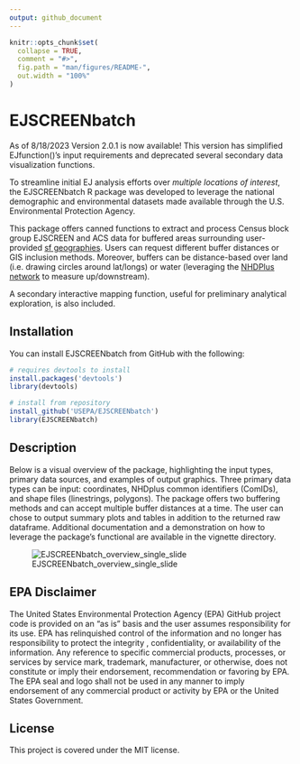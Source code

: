 ```yaml
---
output: github_document
---
```


<!-- README.md is generated from README.Rmd. Please edit that file -->

```r
knitr::opts_chunk$set(
  collapse = TRUE,
  comment = "#>",
  fig.path = "man/figures/README-",
  out.width = "100%"
)
```

# EJSCREENbatch

<!-- badges: start -->
<!-- badges: end -->

As of 8/18/2023 Version 2.0.1 is now available! This version has simplified EJfunction()'s input requirements and deprecated several secondary data visualization functions.

To streamline initial EJ analysis efforts over *multiple locations of interest*, the EJSCREENbatch R package was developed to leverage the national demographic and environmental datasets made available through the U.S. Environmental Protection Agency. 

This package offers canned functions to extract and process Census block group EJSCREEN and ACS data for buffered areas surrounding user-provided [sf geographies](https://r-spatial.github.io/sf/). Users can request different buffer distances or GIS inclusion methods. Moreover, buffers can be distance-based over land (i.e. drawing circles around lat/longs) or water (leveraging the [NHDPlus network](https://usgs-r.github.io/nhdplusTools/) to measure up/downstream).

A secondary interactive mapping function, useful for preliminary analytical exploration, is also included.

## Installation

You can install EJSCREENbatch from GitHub with the following:

```r
# requires devtools to install
install.packages('devtools')
library(devtools)

# install from repository
install_github('USEPA/EJSCREENbatch')
library(EJSCREENbatch)
```

## Description

Below is a visual overview of the package, highlighting the input types, primary data sources, and examples of output graphics. Three primary data types can be input: coordinates, NHDplus common identifiers (ComIDs), and shape files (linestrings, polygons). The package offers two buffering methods and can accept multiple buffer distances at a time. The user can chose to output summary plots and tables in addition to the returned raw dataframe. Additional documentation and a demonstration on how to leverage the package's functional are available in the vignette directory.

![EJSCREENbatch_overview_single_slide](https://user-images.githubusercontent.com/82970621/147955630-cb93385e-45f9-4de9-9a7d-0c0622f1af08.jpg)

## EPA Disclaimer

The United States Environmental Protection Agency (EPA) GitHub project code is provided on an "as is" basis and the user assumes responsibility for its use. EPA has relinquished control of the information and no longer has responsibility to protect the integrity , confidentiality, or availability of the information. Any reference to specific commercial products, processes, or services by service mark, trademark, manufacturer, or otherwise, does not constitute or imply their endorsement, recommendation or favoring by EPA. The EPA seal and logo shall not be used in any manner to imply endorsement of any commercial product or activity by EPA or the United States Government.

## License

This project is covered under the MIT license.
